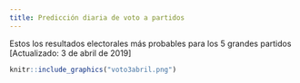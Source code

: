 ```yaml
---
title: Predicción diaria de voto a partidos
---
```


Estos los resultados electorales más probables para los 5 grandes partidos [Actualizado: 3 de abril de 2019]

```r
knitr::include_graphics("voto3abril.png")
```